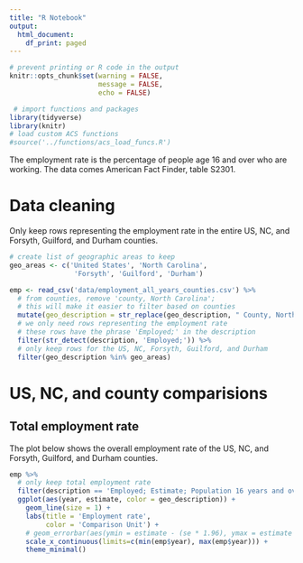 ```yaml
---
title: "R Notebook"
output:
  html_document:
    df_print: paged
---
```


```r
# prevent printing or R code in the output
knitr::opts_chunk$set(warning = FALSE,
                      message = FALSE,
                      echo = FALSE)
```

```r
 # import functions and packages
library(tidyverse)
library(knitr)
# load custom ACS functions
#source('../functions/acs_load_funcs.R')

```

The employment rate is the percentage of people age 16 and over who are working. The data comes American Fact Finder, table S2301. 

# Data cleaning

Only keep rows representing the employment rate in the entire US, NC, and Forsyth, Guilford, and Durham counties.

```r
# create list of geographic areas to keep
geo_areas <- c('United States', 'North Carolina', 
                'Forsyth', 'Guilford', 'Durham')

emp <- read_csv('data/employment_all_years_counties.csv') %>%
  # from counties, remove 'county, North Carolina';
  # this will make it easier to filter based on counties
  mutate(geo_description = str_replace(geo_description, " County, North Carolina", "")) %>%
  # we only need rows representing the employment rate
  # these rows have the phrase 'Employed;' in the description
  filter(str_detect(description, 'Employed;')) %>%
  # only keep rows for the US, NC, Forsyth, Guilford, and Durham
  filter(geo_description %in% geo_areas)
```

# US, NC, and county comparisions

## Total employment rate

The plot below shows the overall employment rate of the US, NC, and Forsyth, Guilford, and Durham counties.

```r
emp %>%
  # only keep total employment rate
  filter(description == 'Employed; Estimate; Population 16 years and over') %>%
  ggplot(aes(year, estimate, color = geo_description)) +
    geom_line(size = 1) +
    labs(title = 'Employment rate',
         color = 'Comparison Unit') +
    # geom_errorbar(aes(ymin = estimate - (se * 1.96), ymax = estimate + (se * 1.96)), width = 0.2) +
    scale_x_continuous(limits=c(min(emp$year), max(emp$year))) +
    theme_minimal()
  

```
